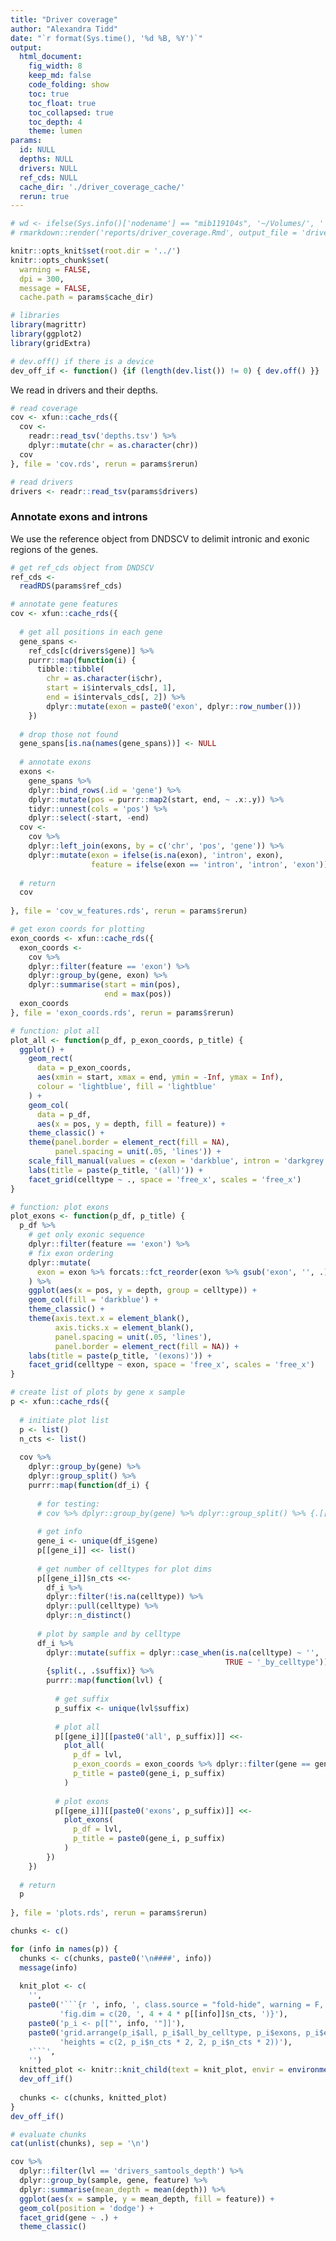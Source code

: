 ```yaml
---
title: "Driver coverage"
author: "Alexandra Tidd"
date: "`r format(Sys.time(), '%d %B, %Y')`"
output:
  html_document:
    fig_width: 8
    keep_md: false
    code_folding: show
    toc: true
    toc_float: true
    toc_collapsed: true
    toc_depth: 4
    theme: lumen
params:
  id: NULL
  depths: NULL
  drivers: NULL
  ref_cds: NULL
  cache_dir: './driver_coverage_cache/'
  rerun: true
---
```


```r
# wd <- ifelse(Sys.info()['nodename'] == "mib119104s", '~/Volumes/', '') |> paste0('/lustre/scratch125/casm/team268im/at31/RA_som_mut/scomatic/') ; setwd(wd)
# rmarkdown::render('reports/driver_coverage.Rmd', output_file = 'driver_coverage.html', output_dir = 'reports/', params = list(rerun = F))

knitr::opts_knit$set(root.dir = '../')
knitr::opts_chunk$set(
  warning = FALSE, 
  dpi = 300, 
  message = FALSE,
  cache.path = params$cache_dir) 

# libraries
library(magrittr)
library(ggplot2)
library(gridExtra)

# dev.off() if there is a device
dev_off_if <- function() {if (length(dev.list()) != 0) { dev.off() }}
```

We read in drivers and their depths.

```r
# read coverage
cov <- xfun::cache_rds({
  cov <- 
    readr::read_tsv('depths.tsv') %>% 
    dplyr::mutate(chr = as.character(chr))
  cov
}, file = 'cov.rds', rerun = params$rerun)

# read drivers
drivers <- readr::read_tsv(params$drivers)
```

### Annotate exons and introns

We use the reference object from DNDSCV to delimit intronic and exonic regions of the genes.

```r
# get ref_cds object from DNDSCV
ref_cds <- 
  readRDS(params$ref_cds)

# annotate gene features
cov <- xfun::cache_rds({
  
  # get all positions in each gene
  gene_spans <-
    ref_cds[c(drivers$gene)] %>%
    purrr::map(function(i) {
      tibble::tibble(
        chr = as.character(i$chr),
        start = i$intervals_cds[, 1],
        end = i$intervals_cds[, 2]) %>%
        dplyr::mutate(exon = paste0('exon', dplyr::row_number()))
    })
  
  # drop those not found
  gene_spans[is.na(names(gene_spans))] <- NULL
  
  # annotate exons
  exons <-
    gene_spans %>%
    dplyr::bind_rows(.id = 'gene') %>%
    dplyr::mutate(pos = purrr::map2(start, end, ~ .x:.y)) %>%
    tidyr::unnest(cols = 'pos') %>%
    dplyr::select(-start, -end)
  cov <-
    cov %>%
    dplyr::left_join(exons, by = c('chr', 'pos', 'gene')) %>%
    dplyr::mutate(exon = ifelse(is.na(exon), 'intron', exon),
                  feature = ifelse(exon == 'intron', 'intron', 'exon'))
  
  # return
  cov
  
}, file = 'cov_w_features.rds', rerun = params$rerun)
```

```r
# get exon coords for plotting
exon_coords <- xfun::cache_rds({
  exon_coords <-
    cov %>%
    dplyr::filter(feature == 'exon') %>%
    dplyr::group_by(gene, exon) %>%
    dplyr::summarise(start = min(pos), 
                     end = max(pos))
  exon_coords
}, file = 'exon_coords.rds', rerun = params$rerun)

# function: plot all
plot_all <- function(p_df, p_exon_coords, p_title) {
  ggplot() +
    geom_rect(
      data = p_exon_coords,
      aes(xmin = start, xmax = end, ymin = -Inf, ymax = Inf),
      colour = 'lightblue', fill = 'lightblue'
    ) +
    geom_col(
      data = p_df,
      aes(x = pos, y = depth, fill = feature)) +
    theme_classic() +
    theme(panel.border = element_rect(fill = NA),
          panel.spacing = unit(.05, 'lines')) +
    scale_fill_manual(values = c(exon = 'darkblue', intron = 'darkgrey')) +
    labs(title = paste(p_title, '(all)')) +
    facet_grid(celltype ~ ., space = 'free_x', scales = 'free_x') 
}

# function: plot exons 
plot_exons <- function(p_df, p_title) {
  p_df %>%
    # get only exonic sequence
    dplyr::filter(feature == 'exon') %>%
    # fix exon ordering
    dplyr::mutate(
      exon = exon %>% forcats::fct_reorder(exon %>% gsub('exon', '', .) %>% as.numeric())
    ) %>%
    ggplot(aes(x = pos, y = depth, group = celltype)) +
    geom_col(fill = 'darkblue') +
    theme_classic() +
    theme(axis.text.x = element_blank(),
          axis.ticks.x = element_blank(),
          panel.spacing = unit(.05, 'lines'),
          panel.border = element_rect(fill = NA)) +
    labs(title = paste(p_title, '(exons)')) +
    facet_grid(celltype ~ exon, space = 'free_x', scales = 'free_x') 
}

# create list of plots by gene x sample
p <- xfun::cache_rds({
  
  # initiate plot list
  p <- list()
  n_cts <- list()
  
  cov %>% 
    dplyr::group_by(gene) %>%
    dplyr::group_split() %>%
    purrr::map(function(df_i) {
      
      # for testing:
      # cov %>% dplyr::group_by(gene) %>% dplyr::group_split() %>% {.[[1]]} -> df_i
      
      # get info
      gene_i <- unique(df_i$gene)
      p[[gene_i]] <<- list()
      
      # get number of celltypes for plot dims
      p[[gene_i]]$n_cts <<- 
        df_i %>% 
        dplyr::filter(!is.na(celltype)) %>% 
        dplyr::pull(celltype) %>% 
        dplyr::n_distinct()
      
      # plot by sample and by celltype
      df_i %>%
        dplyr::mutate(suffix = dplyr::case_when(is.na(celltype) ~ '',
                                                TRUE ~ '_by_celltype')) %>%
        {split(., .$suffix)} %>%
        purrr::map(function(lvl) {
          
          # get suffix
          p_suffix <- unique(lvl$suffix)
          
          # plot all
          p[[gene_i]][[paste0('all', p_suffix)]] <<-
            plot_all(
              p_df = lvl,
              p_exon_coords = exon_coords %>% dplyr::filter(gene == gene_i),
              p_title = paste0(gene_i, p_suffix)
            )
          
          # plot exons
          p[[gene_i]][[paste0('exons', p_suffix)]] <<-
            plot_exons(
              p_df = lvl,
              p_title = paste0(gene_i, p_suffix)
            )
        })
    })
  
  # return 
  p
  
}, file = 'plots.rds', rerun = params$rerun)
```

```r
chunks <- c()

for (info in names(p)) {
  chunks <- c(chunks, paste0('\n####', info))
  message(info)
  
  knit_plot <- c(
    '',
    paste0('```{r ', info, ', class.source = "fold-hide", warning = F, message = F, ',
           'fig.dim = c(20, ', 4 + 4 * p[[info]]$n_cts, ')}'),
    paste0('p_i <- p[["', info, '"]]'),
    paste0('grid.arrange(p_i$all, p_i$all_by_celltype, p_i$exons, p_i$exons_by_celltype, ncol = 1, ',
           'heights = c(2, p_i$n_cts * 2, 2, p_i$n_cts * 2))'),
    '```',
    '')
  knitted_plot <- knitr::knit_child(text = knit_plot, envir = environment(), quiet = T)
  dev_off_if()
  
  chunks <- c(chunks, knitted_plot)
}
dev_off_if()

# evaluate chunks
cat(unlist(chunks), sep = '\n')
```

```r
cov %>%
  dplyr::filter(lvl == 'drivers_samtools_depth') %>%
  dplyr::group_by(sample, gene, feature) %>%
  dplyr::summarise(mean_depth = mean(depth)) %>%
  ggplot(aes(x = sample, y = mean_depth, fill = feature)) +
  geom_col(position = 'dodge') +
  facet_grid(gene ~ .) +
  theme_classic()
```
